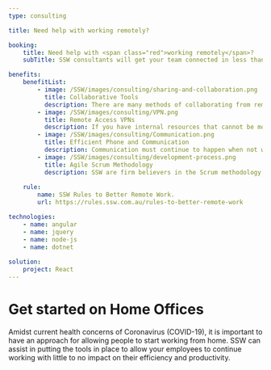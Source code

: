 ```yaml
---
type: consulting

title: Need help with working remotely?

booking:
    title: Need help with <span class="red">working remotely</span>?
    subTitle: SSW consultants will get your team connected in less than a week

benefits:
    benefitList:
        - image: /SSW/images/consulting/sharing-and-collaboration.png
          title: Collaborative Tools
          description: There are many methods of collaborating from remote locations, SSW can assist in picking what is the best option for your company to keep working as a team.
        - image: /SSW/images/consulting/VPN.png
          title: Remote Access VPNs
          description: If you have internal resources that cannot be moved to the cloud, SSW can assist in setting up a remote access VPN.
        - image: /SSW/images/consulting/Communication.png
          title: Efficient Phone and Communication
          description: Communication must continue to happen when not working face to face. Microsoft Teams are perfect in allowing this communication to continue to take place with no interference.
        - image: /SSW/images/consulting/development-process.png
          title: Agile Scrum Methodology
          description: SSW are firm believers in the Scrum methodology helping day-to-day tasks become trackable and putting accountability onto your team.
        
    rule:
        name: SSW Rules to Better Remote Work.
        url: https://rules.ssw.com.au/rules-to-better-remote-work

technologies:
    - name: angular
    - name: jquery
    - name: node-js
    - name: dotnet 
    
solution:
    project: React
---
```


# Get started on Home Offices

Amidst current health concerns of Coronavirus (COVID-19), it is important to have an approach for allowing people to start working from home. SSW can assist in putting the tools in place to allow your employees to continue working with little to no impact on their efficiency and productivity.
                